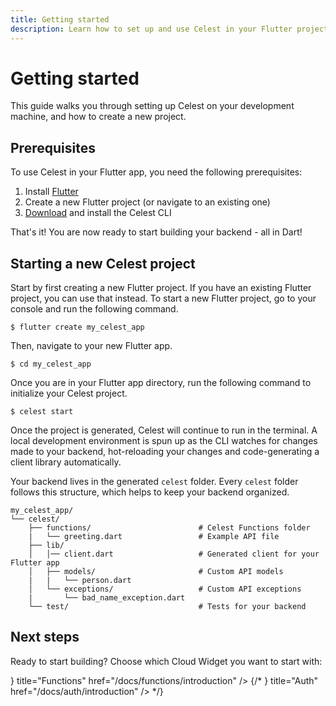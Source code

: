 ```yaml
---
title: Getting started
description: Learn how to set up and use Celest in your Flutter project.
---
```



# Getting started

This guide walks you through setting up Celest on your development machine, and how to create a new project.


## Prerequisites
To use Celest in your Flutter app, you need the following prerequisites:

1. Install [Flutter](https://docs.flutter.dev/get-started/install)
2. Create a new Flutter project (or navigate to an existing one)
3. [Download](/docs/download) and install the Celest CLI

That's it! You are now ready to start building your backend - all in Dart!

## Starting a new Celest project

Start by first creating a new Flutter project. If you have an existing Flutter project, you can use that instead. To start a new Flutter project, go to your console and run the following command.

```shell
$ flutter create my_celest_app
```

Then, navigate to your new Flutter app.

```shell
$ cd my_celest_app
```

Once you are in your Flutter app directory, run the following command to initialize your Celest project.

```shell    
$ celest start
```

Once the project is generated, Celest will continue to run in the terminal. A local development environment is spun up as the CLI watches for changes made to your backend, hot-reloading your changes and code-generating
a client library automatically.

Your backend lives in the generated `celest` folder. Every `celest` folder follows this structure, which helps to keep your backend organized.

```shell
my_celest_app/
└── celest/
    ├── functions/                        # Celest Functions folder
    |   └── greeting.dart                 # Example API file
    ├── lib/
    │   │── client.dart                   # Generated client for your Flutter app
    │   ├── models/                       # Custom API models
    |   |   └── person.dart
    │   └── exceptions/                   # Custom API exceptions
    |       └── bad_name_exception.dart
    └── test/                             # Tests for your backend
```

## Next steps

Ready to start building? Choose which Cloud Widget you want to start with:

<Cards>
  <Card icon={<FunctionsIcon />} title="Functions" href="/docs/functions/introduction" />
  {/* <Card icon={<AuthIcon />} title="Auth" href="/docs/auth/introduction" /> */}
</Cards>

